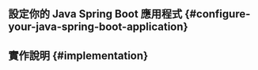 
<GuideTip />

## 設定你的 Java Spring Boot 應用程式 \{#configure-your-java-spring-boot-application}

<ConfigureApplication />

## 實作說明 \{#implementation}

<Implementation />
